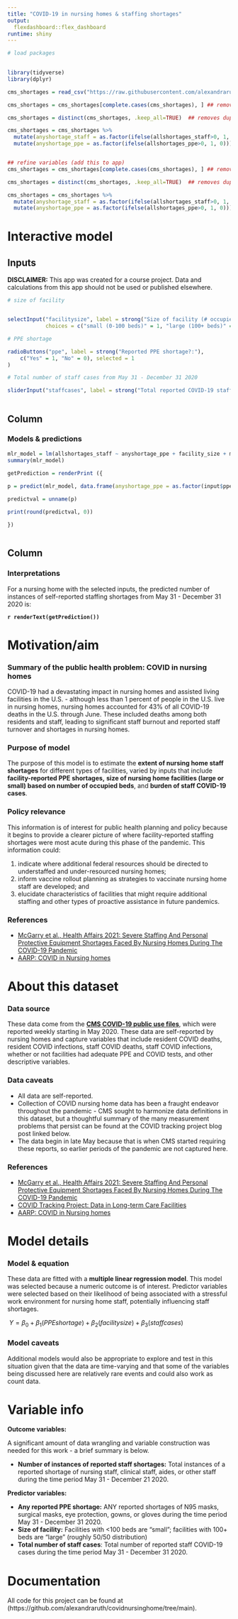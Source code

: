 ```yaml
---
title: "COVID-19 in nursing homes & staffing shortages"
output: 
  flexdashboard::flex_dashboard
runtime: shiny
---
```


```r
# load packages
 

library(tidyverse)
library(dplyr)

cms_shortages = read_csv("https://raw.githubusercontent.com/alexandraruth/covidnursinghome/main/cms_shortages.csv") 

cms_shortages = cms_shortages[complete.cases(cms_shortages), ] ## removes NA rows

cms_shortages = distinct(cms_shortages, .keep_all=TRUE)  ## removes duplicate rows

cms_shortages = cms_shortages %>%
  mutate(anyshortage_staff = as.factor(ifelse(allshortages_staff>0, 1, 0))) %>%
  mutate(anyshortage_ppe = as.factor(ifelse(allshortages_ppe>0, 1, 0)))


## refine variables (add this to app)
cms_shortages = cms_shortages[complete.cases(cms_shortages), ] ## removes NA rows

cms_shortages = distinct(cms_shortages, .keep_all=TRUE)  ## removes duplicate rows

cms_shortages = cms_shortages %>%
  mutate(anyshortage_staff = as.factor(ifelse(allshortages_staff>0, 1, 0))) %>%
  mutate(anyshortage_ppe = as.factor(ifelse(allshortages_ppe>0, 1, 0)))


```



Interactive model 
=======================================================================

Inputs {.sidebar}
-------------------------------------

 **DISCLAIMER:** This app was created for a course project. Data and calculations from this app should not be used or published elsewhere. 



```r

# size of facility


selectInput("facilitysize", label = strong("Size of facility (# occupied beds):"), 
            choices = c("small (0-100 beds)" = 1, "large (100+ beds)" = 2), selected = 1)

# PPE shortage

radioButtons("ppe", label = strong("Reported PPE shortage?:"),
    c("Yes" = 1, "No" = 0), selected = 1
)

# Total number of staff cases from May 31 - December 31 2020

sliderInput("staffcases", label = strong("Total reported COVID-19 staff cases"), min = 0, max = 230, value = 20, step = 1)



```
 
Column
-------------------------------------

    
### **Models & predictions**

```r

mlr_model = lm(allshortages_staff ~ anyshortage_ppe + facility_size + max_totstaffcases, data = cms_shortages)
summary(mlr_model)

getPrediction = renderPrint ({
 
p = predict(mlr_model, data.frame(anyshortage_ppe = as.factor(input$ppe), facility_size = as.numeric(input$facilitysize), max_totstaffcases = input$staffcases))

predictval = unname(p)

print(round(predictval, 0))

}) 



```



Column
-------------------------------------
    
### **Interpretations** 
    
For a nursing home with the selected inputs, the predicted number of instances of self-reported staffing shortages from May 31 - December 31 2020 is:

**`r renderText(getPrediction())`**




Motivation/aim
=======================================================================

### **Summary of the public health problem: COVID in nursing homes**

COVID-19 had a devastating impact in nursing homes and assisted living facilities in the U.S. - although less than 1 percent of people in the U.S. live in nursing homes, nursing homes accounted for 43% of all COVID-19 deaths in the U.S. through June. These included deaths among both residents and staff, leading to significant staff burnout and reported staff turnover and shortages in nursing homes. 

### **Purpose of model**

The purpose of this model is to estimate the **extent of nursing home staff shortages** for different types of facilities, varied by inputs that include  **facility-reported PPE shortages,** **size of nursing home facilities (large or small) based on number of occupied beds**, and **burden of staff COVID-19 cases**.  

### **Policy relevance** 

This information is of interest for public health planning and policy because it begins to provide a clearer picture of where facility-reported staffing shortages were most acute during this phase of the pandemic. This information could: 

1) indicate where additional federal resources should be directed to understaffed and under-resourced nursing homes;
2) inform vaccine rollout planning as strategies to vaccinate nursing home staff are developed; and 
3) elucidate characteristics of facilities that might require additional staffing and other types of proactive assistance in future pandemics.

### **References**

+ [McGarry et al., Health Affairs 2021: Severe Staffing And Personal Protective Equipment Shortages Faced By Nursing Homes During The COVID-19 Pandemic](https://www.healthaffairs.org/doi/10.1377/hlthaff.2020.01269)
+ [AARP: COVID in Nursing homes](https://www.aarp.org/caregiving/health/info-2020/covid-19-nursing-homes-an-american-tragedy.html)



About this dataset
=======================================================================

### **Data source**

These data come from the [**CMS COVID-19 public use files**](https://data.cms.gov/stories/s/COVID-19-Nursing-Home-Data/bkwz-xpvg/), which were reported weekly starting in May 2020. These data are self-reported by nursing homes and capture variables that include resident COVID deaths, resident COVID infections, staff COVID deaths, staff COVID infections, whether or not facilities had adequate PPE and COVID tests, and other descriptive variables. 

### **Data caveats**

+ All data are self-reported.
+ Collection of COVID nursing home data has been a fraught endeavor throughout the pandemic - CMS sought to harmonize data definitions in this dataset, but a thoughtful summary of the many measurement problems that persist can be found at the COVID tracking project blog post linked below. 
+ The data begin in late May because that is when CMS started requiring these reports, so earlier periods of the pandemic are not captured here.

### **References**

+ [McGarry et al., Health Affairs 2021: Severe Staffing And Personal Protective Equipment Shortages Faced By Nursing Homes During The COVID-19 Pandemic](https://www.healthaffairs.org/doi/10.1377/hlthaff.2020.01269)
+ [COVID Tracking Project: Data in Long-term Care Facilities](https://covidtracking.com/analysis-updates/federal-covid-data-101-working-with-cms-nursing-home-data)
+ [AARP: COVID in Nursing homes](https://www.aarp.org/caregiving/health/info-2020/covid-19-nursing-homes-an-american-tragedy.html)



Model details
=======================================================================

### **Model & equation**

These data are fitted with a **multiple linear regression model**. This model was selected because a numeric outcome is of interest. Predictor variables were selected based on their likelihood of being associated with a stressful work environment for nursing home staff, potentially influencing staff shortages. 

$\ Y = \beta_0 + \beta_1 (PPE shortage) + \beta_2 (facility size) + \beta_3(staffcases)$

### **Model caveats**

Additional models would also be appropriate to explore and test in this situation given that the data are time-varying and that some of the variables being discussed here are relatively rare events and could also work as count data. 

Variable info
=======================================================================
**Outcome variables:** 

A significant amount of data wrangling and variable construction was needed for this work - a brief summary is below. 


+ **Number of instances of reported staff shortages:** Total instances of a reported shortage of nursing staff, clinical staff, aides, or other staff during the time period May 31 - December 21 2020. 

**Predictor variables:** 

+ **Any reported PPE shortage:** ANY reported shortages of N95 masks, surgical masks, eye protection, gowns, or gloves during the time period May 31 - December 31 2020.
+ **Size of facility:** Facilities with <100 beds are "small"; facilities with 100+ beds are "large" (roughly 50/50 distribution)
+ **Total number of staff cases**: Total number of reported staff COVID-19 cases during the time period May 31 - December 31 2020.


Documentation
=======================================================================

All code for this project can be found at (https://github.com/alexandraruth/covidnursinghome/tree/main). 
